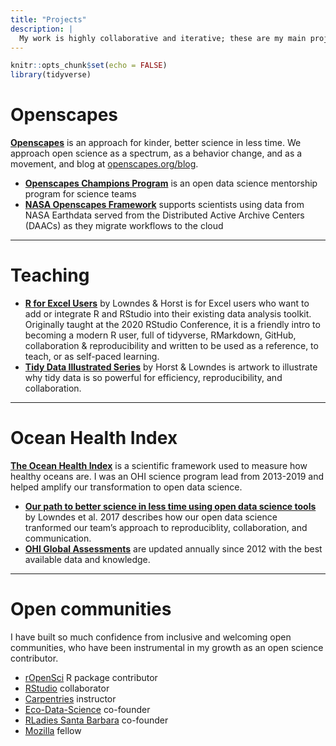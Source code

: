 ```yaml
---
title: "Projects"
description: |
  My work is highly collaborative and iterative; these are my main projects
---
```


```r
knitr::opts_chunk$set(echo = FALSE)
library(tidyverse)
```

# Openscapes

[**Openscapes**](https://openscapes.org) is an approach for kinder, better science in less time. We approach open science as a spectrum, as a behavior change, and as a movement, and blog at [openscapes.org/blog](https://openscapes.org/blog).

- [**Openscapes Champions Program**](https://openscapes.org/champions) is an open data science mentorship program for science teams
- [**NASA Openscapes Framework**](https://nasa-openscapes.github.io) supports scientists using data from NASA Earthdata served from the Distributed Active Archive Centers (DAACs) as they migrate workflows to the cloud

<!---
<a align="left" href="https://openscapes.org/champions"><img src="images/openscapes_hex.jpg" width="50px"></a> 
--->

---

# Teaching

- [**R for Excel Users**](https://rstudio-conf-2020.github.io/r-for-excel/) by Lowndes & Horst is for Excel users who want to add or integrate R and RStudio into their existing data analysis toolkit. Originally taught at the 2020 RStudio Conference, it is a friendly intro to becoming a modern R user, full of tidyverse, RMarkdown, GitHub, collaboration & reproducibility and written to be used as a reference, to teach, or as self-paced learning.
- [**Tidy Data Illustrated Series**](/blog/2020/10/12/tidy-data) by Horst & Lowndes is artwork to illustrate why tidy data is so powerful for efficiency, reproducibility, and collaboration. 

---

# Ocean Health Index

[**The Ocean Health Index**](https://ohi-science.org) is a scientific framework used to measure how healthy oceans are. I was an OHI science program lead from 2013-2019 and helped amplify our transformation to open data science. 

- [**Our path to better science in less time using open data science tools**](https://www.nature.com/articles/s41559-017-0160) by Lowndes et al. 2017 describes how our open data science tranformed our team's approach to reproduciblity, collaboration, and communication.
- [**OHI Global Assessments**](http://ohi-science.org/ohi-global/) are updated annually since 2012 with the best available data and knowledge. 

---

# Open communities

I have built so much confidence from inclusive and welcoming open communities, who have been instrumental in my growth as an open science contributor.

- [rOpenSci](https://ropensci.org) R package contributor
- [RStudio](https://rstudio.com) collaborator
- [Carpentries](https://thecarpentries.org) instructor
- [Eco-Data-Science](https://eco-data-science.github.io) co-founder
- [RLadies Santa Barbara](https://www.meetup.com/rladies-santa-barbara/) co-founder
- [Mozilla](https://blog.mozilla.org/en/mozilla/news/mozilla-announces-25-new-fellows-in-openness-science-and-tech-policy/) fellow




